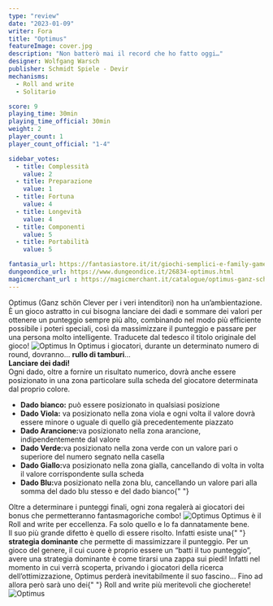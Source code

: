 ```yaml
---
type: "review"
date: "2023-01-09"
writer: Fora
title: "Optimus"
featureImage: cover.jpg
description: "Non batterò mai il record che ho fatto oggi…"
designer: Wolfgang Warsch
publisher: Schmidt Spiele - Devir
mechanisms:
  - Roll and write
  - Solitario

score: 9
playing_time: 30min
playing_time_official: 30min
weight: 2
player_count: 1
player_count_official: "1-4"

sidebar_votes:
  - title: Complessità
    value: 2
  - title: Preparazione
    value: 1
  - title: Fortuna
    value: 4
  - title: Longevità
    value: 4
  - title: Componenti
    value: 5
  - title: Portabilità
    value: 5

fantasia_url: https://fantasiastore.it/it/giochi-semplici-e-family-games/6378-optimus-ganz-schn-clever.html
dungeondice_url: https://www.dungeondice.it/26834-optimus.html
magicmerchant_url : https://magicmerchant.it/catalogue/optimus-ganz-schoen-clever-45340/
---
```


<Setting>
  Optimus (Ganz schön Clever per i veri intenditori) non ha un’ambientazione. È
  un gioco astratto in cui bisogna lanciare dei dadi e sommare dei valori per
  ottenere un punteggio sempre più alto, combinando nel modo più efficiente
  possibile i poteri speciali, così da massimizzare il punteggio e passare per
  una persona molto intelligente. Traducete dal tedesco il titolo originale del
  gioco!
</Setting>

<img src="./game1.jpg" alt="Optimus" />

<Rules>
  In Optimus i giocatori, durante un determinato numero di round, dovranno…
  <strong>rullo di tamburi</strong>…
  <br />
  <strong>Lanciare dei dadi!</strong>
  <br />
  Ogni dado, oltre a fornire un risultato numerico, dovrà anche essere posizionato
  in una zona particolare sulla scheda del giocatore determinata dal proprio colore.
  <br />
  <ul>
    <li>
      <strong>Dado bianco:</strong> può essere posizionato in qualsiasi
      posizione
    </li>
    <li>
      <strong>Dado Viola:</strong> va posizionato nella zona viola e ogni volta
      il valore dovrà essere minore o uguale di quello già precedentemente
      piazzato
    </li>
    <li>
      <strong>Dado Arancione:</strong>va posizionato nella zona arancione,
      indipendentemente dal valore
    </li>
    <li>
      <strong>Dado Verde:</strong>va posizionato nella zona verde con un valore
      pari o superiore del numero segnato nella casella
    </li>
    <li>
      <strong>Dado Giallo:</strong>va posizionato nella zona gialla, cancellando
      di volta in volta il valore corrispondente sulla scheda
    </li>
    <li>
      <strong>Dado Blu:</strong>va posizionato nella zona blu, cancellando un
      valore pari alla somma del dado blu stesso e del dado bianco{" "}
    </li>
  </ul>
  Oltre a determinare i punteggi finali, ogni zona regalerà ai giocatori dei
  bonus che permetteranno fantasmagoriche combo!
</Rules>

<img src="./game2.jpg" alt="Optimus" />

<Feedback>
  Optimus è il <Link to="/mechanisms/roll-and-write"> Roll and write </Link> per
  eccellenza. Fa solo quello e lo fa dannatamente bene.
  <br />
  Il suo più grande difetto è quello di essere risolto. Infatti esiste una{" "}
  <strong>strategia dominante</strong> che permette di massimizzare il
  punteggio. Per un gioco del genere, il cui cuore è proprio essere un “batti il
  tuo punteggio”, avere una strategia dominante è come tirarsi una zappa sui
  piedi! Infatti nel momento in cui verrà scoperta, privando i giocatori della
  ricerca dell’ottimizzazione, Optimus perderà inevitabilmente il suo fascino…
  Fino ad allora però sarà uno dei{" "}
  <Link to="/mechanisms/roll-and-write"> Roll and write </Link> più meritevoli
  che giocherete!
</Feedback>

<img src="./game3.jpg" alt="Optimus" />
